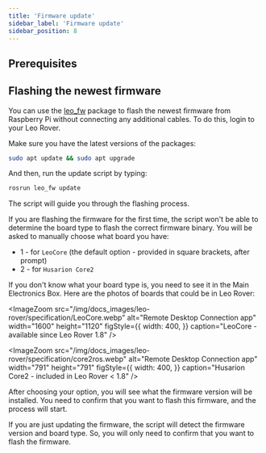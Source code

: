 ```yaml
---
title: 'Firmware update'
sidebar_label: 'Firmware update'
sidebar_position: 8
---
```



## Prerequisites

<LinkButton to="ssh" description="Connect via SSH" />

## Flashing the newest firmware

You can use the [leo_fw](http://wiki.ros.org/leo_fw) package to flash the newest firmware from Raspberry Pi
without connecting any additional cables. To do this, login to your Leo Rover.

Make sure you have the latest versions of the packages:

```bash
sudo apt update && sudo apt upgrade
```

And then, run the update script by typing:

```bash
rosrun leo_fw update
```

The script will guide you through the flashing process.

If you are flashing the firmware for the first time, the script won't be able to determine the board type to flash the correct firmware binary.
You will be asked to manually choose what board you have:

- 1 - for `LeoCore` (the default option - provided in square brackets, after prompt)
- 2 - for `Husarion Core2`

If you don't know what your board type is, you need to see it in the Main Electronics Box. Here are the photos of boards that could be in Leo Rover:

<ImageZoom
  src="/img/docs_images/leo-rover/specification/LeoCore.webp"
  alt="Remote Desktop Connection app"
  width="1600"
  height="1120"
  figStyle={{
    width: 400,
  }}
  caption="LeoCore - available since Leo Rover 1.8"
/>

<ImageZoom
  src="/img/docs_images/leo-rover/specification/core2ros.webp"
  alt="Remote Desktop Connection app"
  width="791"
  height="791"
  figStyle={{
    width: 400,
  }}
  caption="Husarion Core2 - included in Leo Rover < 1.8"
/>

After choosing your option, you will see what the firmware version will be installed. You need to confirm that you want to flash this firmware,
and the process will start.

If you are just updating the firmware, the script will detect the firmware version and board type.
So, you will only need to confirm that you want to flash the firmware.
